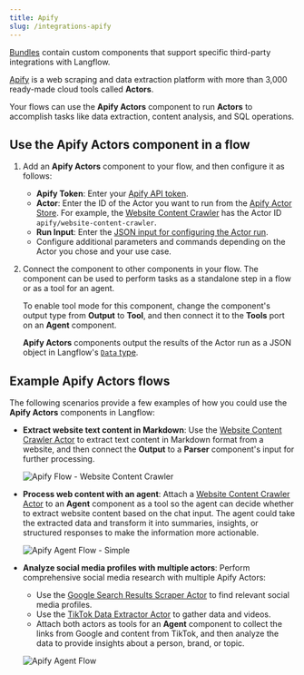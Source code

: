 ```yaml
---
title: Apify
slug: /integrations-apify
---
```



[Bundles](/components-bundle-components) contain custom components that support specific third-party integrations with Langflow.

[Apify](https://apify.com/) is a web scraping and data extraction platform with more than 3,000 ready-made cloud tools called **Actors**.

Your flows can use the **Apify Actors** component to run **Actors** to accomplish tasks like data extraction, content analysis, and SQL operations.

## Use the Apify Actors component in a flow

1. Add an **Apify Actors** component to your flow, and then configure it as follows:

    * **Apify Token**: Enter your [Apify API token](https://docs.apify.com/platform/integrations/api).
    * **Actor**: Enter the ID of the Actor you want to run from the [Apify Actor Store](https://apify.com/store). For example, the [Website Content Crawler](https://apify.com/apify/website-content-crawler) has the Actor ID `apify/website-content-crawler`.
    * **Run Input**: Enter the [JSON input for configuring the Actor run](https://docs.apify.com/platform/actors/running-actors#input).
    * Configure additional parameters and commands depending on the Actor you chose and your use case.

2. Connect the component to other components in your flow.
The component can be used to perform tasks as a standalone step in a flow or as a tool for an agent.

    To enable tool mode for this component, change the component's output type from **Output** to **Tool**, and then connect it to the **Tools** port on an **Agent** component.

    **Apify Actors** components output the results of the Actor run as a JSON object in Langflow's [`Data` type](/data-types#data).

## Example Apify Actors flows

The following scenarios provide a few examples of how you could use the **Apify Actors** components in Langflow:

* **Extract website text content in Markdown**: Use the [Website Content Crawler Actor](https://apify.com/apify/website-content-crawler) to extract text content in Markdown format from a website, and then connect the **Output** to a **Parser** component's input for further processing.

    ![Apify Flow - Website Content Crawler](./apify_flow_wcc.png)

* **Process web content with an agent**: Attach a [Website Content Crawler Actor](https://apify.com/apify/website-content-crawler) to an **Agent** component as a tool so the agent can decide whether to extract website content based on the chat input. The agent could take the extracted data and transform it into summaries, insights, or structured responses to make the information more actionable.

    ![Apify Agent Flow - Simple](./apify_agent_flow_simple.png)

* **Analyze social media profiles with multiple actors**: Perform comprehensive social media research with multiple Apify Actors:

    * Use the [Google Search Results Scraper Actor](https://apify.com/apify/google-search-scraper) to find relevant social media profiles.
    * Use the [TikTok Data Extractor Actor](https://apify.com/clockworks/free-tiktok-scraper) to gather data and videos.
    * Attach both actors as tools for an **Agent** component to collect the links from Google and content from TikTok, and then analyze the data to provide insights about a person, brand, or topic.

    ![Apify Agent Flow](./apify_agent_flow.png)